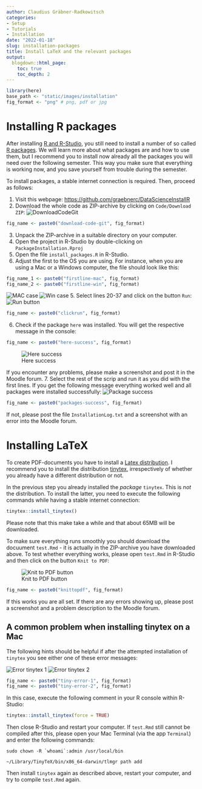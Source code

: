 ```yaml
---
author: Claudius Gräbner-Radkowitsch
categories:
- Setup
- Tutorials
- Installation
date: "2022-01-18"
slug: installation-packages
title: Install LaTeX and the relevant packages
output:
  blogdown::html_page:
    toc: true
    toc_depth: 2
---
```


```r
library(here)
base_path <- "static/images/installation"
fig_format <- "png" # png, pdf or jpg
```

# Installing R packages

After installing [R and R-Studio](/tutorials/installation-guideline/), you 
still need to install a number of so called [R packages](https://r-pkgs.org/).
We will learn more about what packages are and how to use them, but I 
recommend you to install now already all the packages you will need over the
following semester. This way you make sure that everything is working now, 
and you save yourself from trouble during the semester.

To install packages, a stable internet connection is required. Then, proceed
as follows:

1. Visit this webpage:
[https://github.com/graebnerc/DataScienceInstallR](https://github.com/graebnerc/DataScienceInstallR)
2. Download the whole code as ZIP-archive by clicking on `Code/Download ZIP`:
![DownloadCodeGit](images/install/download-code-git.jpg)
```r
fig_name <- paste0("download-code-git", fig_format)
```

3. Unpack the ZIP-archive in a suitable directory on your computer.
4. Open the project in R-Studio by double-clicking on 
`PackageInstallation.Rproj`
4. Open the file `install_packages.R` in R-Studio.
5. Adjust the first to the OS you are using.
For instance, when you are using a Mac or a Windows computer, the file
should look like this:
```r
fig_name_1 <- paste0("firstline-mac", fig_format)
fig_name_2 <- paste0("firstline-win", fig_format)
```
![MAC case](images/install/firstline-mac.png)
![Win case](images/install/firstline-win.png)
<!--
```r
knitr::include_graphics(
  path = here(base_path, "firstline_mac.png"))
knitr::include_graphics(
  path = here(base_path, "firstline_windows.png"))
```
-->
5. Select lines 20-37 and click on the button `Run`:
![Run button](images/install/clickrun.png)
```r
fig_name <- paste0("clickrun", fig_format)
```
<!--
```r
knitr::include_graphics(
  path = here(base_path, "click-run.png"))
```
-->

6. Check if the package `here` was installed. You will get the respective 
message in the console:
```r
fig_name <- paste0("here-success", fig_format)
```
![Here success](images/install/here-success.png)

<!--
```r
knitr::include_graphics(
  path = here(base_path, "success-message1.png"))
```
-->
If you encounter any problems, please 
make a screenshot and post it in the Moodle forum.
7. Select the rest of the scrip and run it as you did with the first lines.
If you get the following message everything worked well and all packages
were installed successfully:
![Package success](images/install/success-message2.png)
```r
fig_name <- paste0("packages-success", fig_format)
```
<!--
```r
knitr::include_graphics(
  path = here(base_path, "success-message2.png"))
```
-->
If not, please post the file `InstallationLog.txt` and a screenshot with an error into the Moodle forum.



# Installing LaTeX

To create PDF-documents you have to install a 
[Latex distribution](https://www.latex-project.org/).
I recommend you to install the distribution
[tinytex](https://yihui.org/tinytex/),
irrespectively of whether you already have a different distribution or not.

In the previous step you already installed the *package* `tinytex`.
This is *not* the distribution. To install the latter, you need to execute the
following commands while having a stable internet connection:

```r
tinytex::install_tinytex()
```

Please note that this make take a while and that about 65MB will be downloaded.

To make sure everything runs smoothly you should download the docuument 
`test.Rmd` - it is actually in the ZIP-archive you have downloaded above.
To test whether everything works, please open `test.Rmd` in R-Studio and then
click on the button `Knit to PDF`:

![Knit to PDF button](images/install/knittopdf.png)

```r
fig_name <- paste0("knittopdf", fig_format)
```

If this works you are all set. If there are any errors showing up, please
post a screenshot and a problem description to the Moodle forum.


## A common problem when installing tinytex on a Mac

The following hints should be helpful if after the attempted installation
of `tinytex` you see either one of these error messages:

![Error tinytex 1](images/install/tiny_error_1.png)
![Error tinytex 2](images/install/tiny_error_2.png)

```r
fig_name <- paste0("tiny-error-1", fig_format)
fig_name <- paste0("tiny-error-2", fig_format)
```

In this case, execute the following comment in your R console within
R-Studio:

```r
tinytex::install_tinytex(force = TRUE)
```

Then close R-Studio and restart your computer. If `test.Rmd` still cannot be
compiled after this, please open your Mac Terminal (via the app `Terminal`)
and enter the following commands:

```
sudo chown -R `whoami`:admin /usr/local/bin

~/Library/TinyTeX/bin/x86_64-darwin/tlmgr path add
```
Then install `tinytex` again as described above, restart your computer, and
try to compile `test.Rmd` again.
